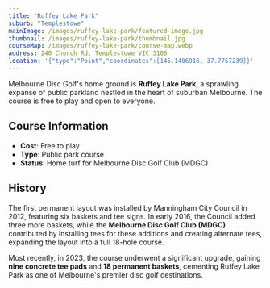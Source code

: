 ```yaml
---
title: "Ruffey Lake Park"
suburb: "Templestowe"
mainImage: /images/ruffey-lake-park/featured-image.jpg
thumbnail: /images/ruffey-lake-park/thumbnail.jpg
courseMap: /images/ruffey-lake-park/course-map.webp
address: 240 Church Rd, Templestowe VIC 3106
location: '{"type":"Point","coordinates":[145.1406916,-37.7757239]}'
---
```


Melbourne Disc Golf's home ground is **Ruffey Lake Park**, a sprawling expanse of public parkland nestled in the heart of suburban Melbourne. The course is free to play and open to everyone.

## Course Information

- **Cost**: Free to play
- **Type**: Public park course
- **Status**: Home turf for Melbourne Disc Golf Club (MDGC)

## History

The first permanent layout was installed by Manningham City Council in 2012, featuring six baskets and tee signs. In early 2016, the Council added three more baskets, while the **Melbourne Disc Golf Club (MDGC)** contributed by installing tees for these additions and creating alternate tees, expanding the layout into a full 18-hole course.

Most recently, in 2023, the course underwent a significant upgrade, gaining **nine concrete tee pads** and **18 permanent baskets**, cementing Ruffey Lake Park as one of Melbourne's premier disc golf destinations.
